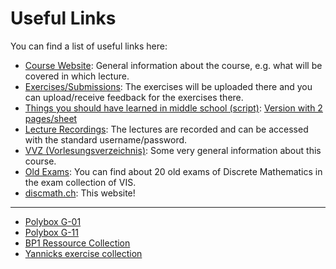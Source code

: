 
# Useful Links

You can find a list of useful links here:
- [Course Website](https://crypto.ethz.ch/teaching/DM24/): General information about the course, e.g. what will be covered in which lecture.
- [Exercises/Submissions](https://dm.crypto.ethz.ch/): The exercises will be uploaded there and you can upload/receive feedback for the exercises there.
- [Things you should have learned in middle school (script)](https://crypto.ethz.ch/teaching/DM24/ln/DM24_LN_tablet.pdf): [Version with 2 pages/sheet](https://crypto.ethz.ch/teaching/DM24/ln/DM24_LN.pdf)
- [Lecture Recordings](https://video.ethz.ch/lectures/d-infk/2024/autumn/252-0025-01L.html): The lectures are recorded and can be accessed with the standard username/password.
- [VVZ (Vorlesungsverzeichnis)](https://www.vvz.ethz.ch/Vorlesungsverzeichnis/lerneinheit.view?semkez=2024W&lerneinheitId=182974&ansicht=LEHRVERANSTALTUNGEN): Some very general information about this course.
- [Old Exams](https://exams.vis.ethz.ch/category/DiskreteMathematik): You can find about 20 old exams of Discrete Mathematics in the exam collection of VIS.
- [discmath.ch](https://discmeth.ch): This website!

---

- [Polybox G-01](https://polybox.ethz.ch/index.php/s/p0Ws9UqWdadlGkQ)
- [Polybox G-11](https://polybox.ethz.ch/index.php/s/m3pPmaJQ6dzdE5c)
- [BP1 Ressource Collection](https://gist.github.com/Tobotis/2ca6d065398ed046d8e2aee2386113e6)
- [Yannicks exercise collection](/Yannicks_Aufgabensammlung_DM_V1.pdf)
